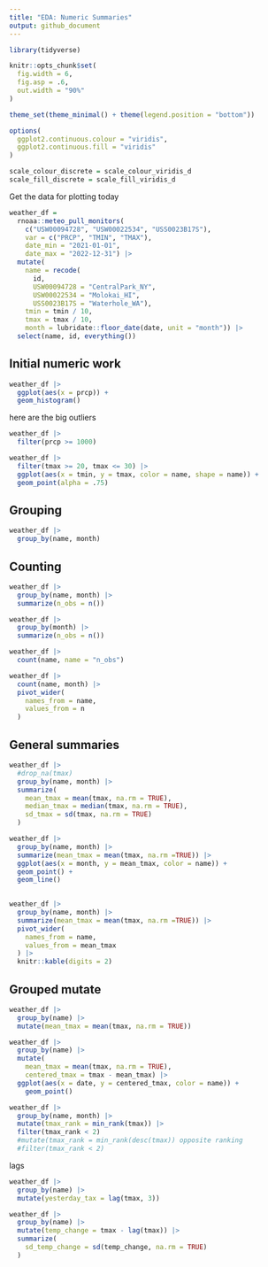 ```yaml
---
title: "EDA: Numeric Summaries"
output: github_document
---
```


```r
library(tidyverse)

knitr::opts_chunk$set(
  fig.width = 6,
  fig.asp = .6,
  out.width = "90%"
)

theme_set(theme_minimal() + theme(legend.position = "bottom"))

options(
  ggplot2.continuous.colour = "viridis",
  ggplot2.continuous.fill = "viridis"
)

scale_colour_discrete = scale_colour_viridis_d
scale_fill_discrete = scale_fill_viridis_d
```


Get the data for plotting today

```r
weather_df = 
  rnoaa::meteo_pull_monitors(
    c("USW00094728", "USW00022534", "USS0023B17S"),
    var = c("PRCP", "TMIN", "TMAX"), 
    date_min = "2021-01-01",
    date_max = "2022-12-31") |>
  mutate(
    name = recode(
      id, 
      USW00094728 = "CentralPark_NY", 
      USW00022534 = "Molokai_HI",
      USS0023B17S = "Waterhole_WA"),
    tmin = tmin / 10,
    tmax = tmax / 10,
    month = lubridate::floor_date(date, unit = "month")) |>
  select(name, id, everything())
```



## Initial numeric work

```r
weather_df |> 
  ggplot(aes(x = prcp)) +
  geom_histogram()
```


here are the big outliers

```r
weather_df |> 
  filter(prcp >= 1000)
```



```r
weather_df |> 
  filter(tmax >= 20, tmax <= 30) |> 
  ggplot(aes(x = tmin, y = tmax, color = name, shape = name)) +
  geom_point(alpha = .75)
```



## Grouping

```r
weather_df |> 
  group_by(name, month)
```


## Counting

```r
weather_df |> 
  group_by(name, month) |> 
  summarize(n_obs = n())
```


```r
weather_df |> 
  group_by(month) |> 
  summarize(n_obs = n())
```


```r
weather_df |> 
  count(name, name = "n_obs")
```


```r
weather_df |> 
  count(name, month) |> 
  pivot_wider(
    names_from = name,
    values_from = n
  )
```




## General summaries

```r
weather_df |>
  #drop_na(tmax)
  group_by(name, month) |> 
  summarize(
    mean_tmax = mean(tmax, na.rm = TRUE),
    median_tmax = median(tmax, na.rm = TRUE),
    sd_tmax = sd(tmax, na.rm = TRUE)
  )
```


```r
weather_df |> 
  group_by(name, month) |> 
  summarize(mean_tmax = mean(tmax, na.rm =TRUE)) |> 
  ggplot(aes(x = month, y = mean_tmax, color = name)) +
  geom_point() +
  geom_line()
  
```


```r
weather_df |> 
  group_by(name, month) |> 
  summarize(mean_tmax = mean(tmax, na.rm =TRUE)) |> 
  pivot_wider(
    names_from = name,
    values_from = mean_tmax
  ) |> 
  knitr::kable(digits = 2)

```



## Grouped mutate

```r
weather_df |> 
  group_by(name) |> 
  mutate(mean_tmax = mean(tmax, na.rm = TRUE))
```


```r
weather_df |> 
  group_by(name) |> 
  mutate(
    mean_tmax = mean(tmax, na.rm = TRUE),
    centered_tmax = tmax - mean_tmax) |> 
  ggplot(aes(x = date, y = centered_tmax, color = name)) + 
    geom_point() 
```


```r
weather_df |> 
  group_by(name, month) |>
  mutate(tmax_rank = min_rank(tmax)) |> 
  filter(tmax_rank < 2)
  #mutate(tmax_rank = min_rank(desc(tmax)) opposite ranking
  #filter(tmax_rank < 2)
```



lags

```r
weather_df |>
  group_by(name) |>
  mutate(yesterday_tax = lag(tmax, 3))
```


```r
weather_df |> 
  group_by(name) |> 
  mutate(temp_change = tmax - lag(tmax)) |> 
  summarize(
    sd_temp_change = sd(temp_change, na.rm = TRUE)
  )
```

